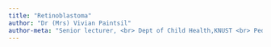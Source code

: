 ```yaml
---
title: "Retinoblastoma"
author: "Dr (Mrs) Vivian Paintsil"
author-meta: "Senior lecturer, <br> Dept of Child Health,KNUST <br> Pediatric Oncologist"
---
```

